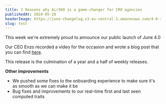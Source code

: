 ```yaml
---
title: 3 Reasons why Air360 is a game-changer for CRO agencies
publishedAt: 2024-05-28
headerImage: https://june-changelog.s3.eu-central-1.amazonaws.com/4-0-release/header.png
slug: test
---
```


This week we're extremely proud to announce our public launch of June 4.0

Our CEO Enzo recorded a video for the occasion and wrote a blog post that you can find [here](https://www.june.so/blog/june-4-0).

This release is the culmination of a year and a half of weekly releases.

**Other improvements**

- We pushed some fixes to the onboarding experience to make sure it's as smooth as we can make it be
- Bug fixes and improvements to our real-time first and last seen computed traits